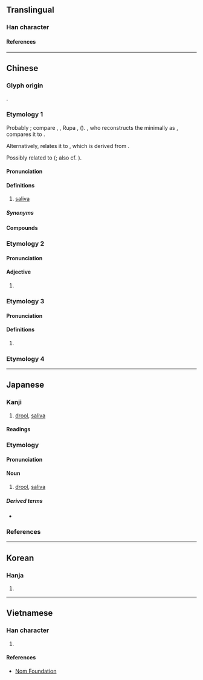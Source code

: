 {{character info}}
==Translingual==

===Han character===
{{Han char|rn=85|rad=水|as=06|sn=9|four=32141|canj=ENKM,ENKV|ids=⿰氵延}}

====References====
{{Han ref|kx=0626.210|dkj=17536|dj=1029.020|hdz=31610.010|uh=6D8E}}

----

==Chinese==

===Glyph origin===
{{Han etym}}
{{Han compound|水|延|ls=psc|c1=s|c2=p|t1=water}}.

===Etymology 1===
{{zh-forms|alt=㳄,㵪,唌,㳭,湺,𣵿,𠿢}}
Probably {{der|zh|sit}}; compare {{cog|cvg|har||phlegm}}, {{cog|lsh|hahal||phlegm}}, Rupa {{cog|sdp|nəkʰɔ̃ː||phlegm}}, {{cog|sit-jap|tɯɴɢar||sputum}} ({{zh-ref|Bodt, 2021}}). {{zh-ref|Schuessler (2007)}}, who reconstructs the {{cog|och|-}} minimally as {{m|und|*(s-)lan}}, compares it to {{cog|bo|tr=zlan|t=moisture}}.

Alternatively, {{zh-ref|Schuessler (2007)}} relates it to {{cog|th|น้ำลาย}}, which is derived from {{cog|tai-pro|*laːjᴬ||saliva}}.

Possibly related to {{och-l|羨|id=2|to envy}} ({{zh-ref|Wang, 1982}}; also cf. {{zh-ref|Baxter and Sagart, 2014}}).

====Pronunciation====
{{zh-pron
|m=xián
|m-s=xuan2
|c=jin4
|c-t=yen3
|g=xien4
|h=pfs=sièn;gd=yan2
|j=han1
|mb=
|md=iòng
|mn=siân/twv:iân
|mn-t=iêng6/iang6
|w=3hhi
|x=sienn2
|mc=1
|oc=y,1
|cat=n
}}

====Definitions====
{{zh-hanzi}}

# [[saliva]]

=====Synonyms=====
{{zh-dial|口水}}

====Compounds====
{{zh-der|垂涎|刮涎|垂涎三尺|垂涎欲滴|涎涎鄧鄧|涎言涎語|涎皮賴臉|涎臉涎皮|涎尾|涎鄧鄧|涎臉|染指垂涎|流涎|涎水|涎瞪瞪|涎沫|流涎症|野狐涎|饞涎欲垂|饞涎欲滴|龍涎香|黏涎子|饞涎|頑涎|龍涎}}

===Etymology 2===
{{zh-forms}}

====Pronunciation====
{{zh-pron
|m=yàn
|mc=2
|oc=n,2
|cat=
}}

====Adjective====
{{zh-hanzi}}

# {{zh-only|湎涎}}

===Etymology 3===
{{zh-forms}}

====Pronunciation====
{{zh-pron
|m=diàn,yàn
|cat=
}}

====Definitions====
{{zh-hanzi}}

# {{zh-only|涎涎}}

===Etymology 4===
{{zh-see|瀾||[[saliva]]}}

----

==Japanese==

===Kanji===
{{ja-kanji|grade=|rs=水07}}

# [[drool]], [[saliva]]

====Readings====
{{ja-readings
|on=せん, えん
|kun=よだれ-
}}

===Etymology===
{{ja-kanjitab|よだれ|yomi=k}}
{{rfe|ja}}

====Pronunciation====
{{ja-pron|よだれ|y=k|acc=0|acc_ref=DJR}}

====Noun====
{{ja-noun|よだれ}}

# [[drool]], [[saliva]]
#: {{syn|ja|唾液|tr1=daeki|びろ|tr2=biro|q2=Tsugaru}}

=====Derived terms=====
* {{ja-r|涎掛け|よだれかけ|[[baby apron]], [[bib]]}}

===References===
<references/>

{{topics|ja|Bodily fluids}}

----

==Korean==

===Hanja===
{{ko-hanja|연}}

# {{rfdef|ko|sort=水07}}

----

==Vietnamese==

===Han character===
{{vi-readings|rs=水07|reading=diên, nhiện}}

# {{rfdef|vi|sort=水07}}

====References====
* [http://nomfoundation.org/common/nom_details.php?codepoint=6d8e Nom Foundation]